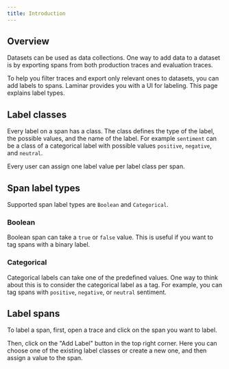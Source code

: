 ```yaml
---
title: Introduction
---
```


## Overview

Datasets can be used as data collections. One way to add data to a dataset is by
exporting spans from both production traces and evaluation traces.

To help you filter traces and export only relevant ones to datasets, you can add
labels to spans. Laminar provides you with a UI for labeling. This page explains label
types.

## Label classes

Every label on a span has a class. The class defines the type of the label,
the possible values, and the name of the label. For example `sentiment` can be
a class of a categorical label with possible values `positive`, `negative`, and
`neutral`.

Every user can assign one label value per label class per span.

## Span label types

Supported span label types are `Boolean` and `Categorical`.

### Boolean

Boolean span can take a `true` or `false` value. This is useful if you want to
tag spans with a binary label.

### Categorical

Categorical labels can take one of the predefined values. One way to think about
this is to consider the categorical label as a tag. For example, you can tag
spans with `positive`, `negative`, or `neutral` sentiment.

## Label spans

To label a span, first, open a trace and click on the span you want to label.

Then, click on the "Add Label" button in the top right corner. Here you can choose
one of the existing label classes or create a new one, and then assign a value to
the span.
